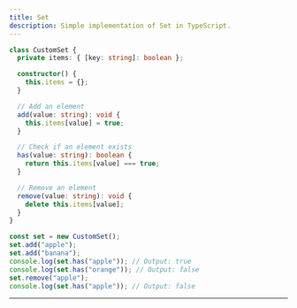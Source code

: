 ```yaml
---
title: Set
description: Simple implementation of Set in TypeScript.
---
```


```ts copy
class CustomSet {
  private items: { [key: string]: boolean };

  constructor() {
    this.items = {};
  }

  // Add an element
  add(value: string): void {
    this.items[value] = true;
  }

  // Check if an element exists
  has(value: string): boolean {
    return this.items[value] === true;
  }

  // Remove an element
  remove(value: string): void {
    delete this.items[value];
  }
}

const set = new CustomSet();
set.add("apple");
set.add("banana");
console.log(set.has("apple")); // Output: true
console.log(set.has("orange")); // Output: false
set.remove("apple");
console.log(set.has("apple")); // Output: false
```

---
